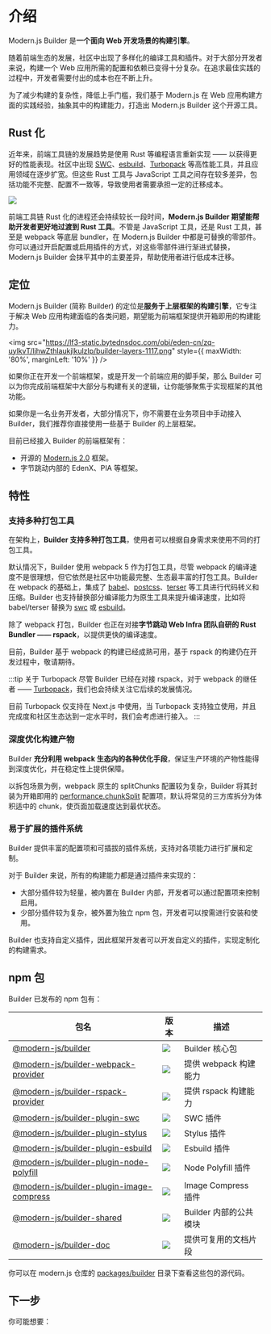 # 介绍

Modern.js Builder 是**一个面向 Web 开发场景的构建引擎**。

随着前端生态的发展，社区中出现了多样化的编译工具和插件。对于大部分开发者来说，构建一个 Web 应用所需的配置和依赖已变得十分复杂。在追求最佳实践的过程中，开发者需要付出的成本也在不断上升。

为了减少构建的复杂性，降低上手门槛，我们基于 Modern.js 在 Web 应用构建方面的实践经验，抽象其中的构建能力，打造出 Modern.js Builder 这个开源工具。

## Rust 化

近年来，前端工具链的发展趋势是使用 Rust 等编程语言重新实现 —— 以获得更好的性能表现。社区中出现 [SWC](https://swc.rs/)、[esbuild](https://github.com/evanw/esbuild)、[Turbopack](https://turbo.build/pack) 等高性能工具，并且应用领域在逐步扩宽。但这些 Rust 工具与 JavaScript 工具之间存在较多差异，包括功能不完整、配置不一致等，导致使用者需要承担一定的迁移成本。

<img src="https://lf3-static.bytednsdoc.com/obj/eden-cn/zq-uylkvT/ljhwZthlaukjlkulzlp/rust-tools-11175.png" />

前端工具链 Rust 化的进程还会持续较长一段时间，**Modern.js Builder 期望能帮助开发者更好地过渡到 Rust 工具**。不管是 JavaScript 工具，还是 Rust 工具，甚至是 webpack 等底层 bundler，在 Modern.js Builder 中都是可替换的零部件。你可以通过开启配置或启用插件的方式，对这些零部件进行渐进式替换，Modern.js Builder 会抹平其中的主要差异，帮助使用者进行低成本迁移。

## 定位

Modern.js Builder (简称 Builder) 的定位是**服务于上层框架的构建引擎**，它专注于解决 Web 应用构建面临的各类问题，期望能为前端框架提供开箱即用的构建能力。

<img
  src="https://lf3-static.bytednsdoc.com/obj/eden-cn/zq-uylkvT/ljhwZthlaukjlkulzlp/builder-layers-1117.png"
  style={{ maxWidth: '80%', marginLeft: '10%' }}
/>

如果你正在开发一个前端框架，或是开发一个前端应用的脚手架，那么 Builder 可以为你完成前端框架中大部分与构建有关的逻辑，让你能够聚焦于实现框架的其他功能。

如果你是一名业务开发者，大部分情况下，你不需要在业务项目中手动接入 Builder，我们推荐你直接使用一些基于 Builder 的上层框架。

目前已经接入 Builder 的前端框架有：

- 开源的 [Modern.js 2.0](https://github.com/modern-js-dev/modern.js) 框架。
- 字节跳动内部的 EdenX、PIA 等框架。

## 特性

### 支持多种打包工具

在架构上，**Builder 支持多种打包工具**，使用者可以根据自身需求来使用不同的打包工具。

默认情况下，Builder 使用 webpack 5 作为打包工具，尽管 webpack 的编译速度不是很理想，但它依然是社区中功能最完整、生态最丰富的打包工具。Builder 在 webpack 的基础上，集成了 [babel](https://github.com/babel/babel)、[postcss](https://github.com/postcss/postcss)、[terser](https://github.com/terser/terser) 等工具进行代码转义和压缩。Builder 也支持替换部分编译能力为原生工具来提升编译速度，比如将 babel/terser 替换为 [swc](https://github.com/swc-project/swc) 或 [esbuild](https://github.com/evanw/esbuild)。

除了 webpack 打包，Builder 也正在对接**字节跳动 Web Infra 团队自研的 Rust Bundler —— rspack**，以提供更快的编译速度。

目前，Builder 基于 webpack 的构建已经成熟可用，基于 rspack 的构建仍在开发过程中，敬请期待。

:::tip 关于 Turbopack
尽管 Builder 已经在对接 rspack，对于 webpack 的继任者 —— [Turbopack](https://turbo.build/pack)，我们也会持续关注它后续的发展情况。

目前 Turbopack 仅支持在 Next.js 中使用，当 Turbopack 支持独立使用，并且完成度和社区生态达到一定水平时，我们会考虑进行接入。
:::

### 深度优化构建产物

Builder **充分利用 webpack 生态内的各种优化手段**，保证生产环境的产物性能得到深度优化，并在稳定性上提供保障。

以拆包场景为例，webpack 原生的 splitChunks 配置较为复杂，Builder 将其封装为开箱即用的 [performance.chunkSplit](/zh/api/config-performance.html#performance-chunksplit) 配置项，默认将常见的三方库拆分为体积适中的 chunk，使页面加载速度达到最优状态。

### 易于扩展的插件系统

Builder 提供丰富的配置项和可插拔的插件系统，支持对各项能力进行扩展和定制。

对于 Builder 来说，所有的构建能力都是通过插件来实现的：

- 大部分插件较为轻量，被内置在 Builder 内部，开发者可以通过配置项来控制启用。
- 少部分插件较为复杂，被外置为独立 npm 包，开发者可以按需进行安装和使用。

Builder 也支持自定义插件，因此框架开发者可以开发自定义的插件，实现定制化的构建需求。

## npm 包

Builder 已发布的 npm 包有：

| 包名                                                                                                               | 版本                                                                                         | 描述                   |
| ------------------------------------------------------------------------------------------------------------------ | -------------------------------------------------------------------------------------------- | ---------------------- |
| [@modern-js/builder](https://www.npmjs.com/package/@modern-js/builder)                                             | ![](https://img.shields.io/npm/v/@modern-js/builder?style=flat-square)                       | Builder 核心包         |
| [@modern-js/builder-webpack-provider](https://www.npmjs.com/package/@modern-js/builder-webpack-provider)           | ![](https://img.shields.io/npm/v/@modern-js/builder-webpack-provider?style=flat-square)      | 提供 webpack 构建能力  |
| [@modern-js/builder-rspack-provider](https://www.npmjs.com/package/@modern-js/builder-rspack-provider)             | ![](https://img.shields.io/npm/v/@modern-js/builder-rspack-provider?style=flat-square)       | 提供 rspack 构建能力   |
| [@modern-js/builder-plugin-swc](https://www.npmjs.com/package/@modern-js/builder-plugin-swc)                       | ![](https://img.shields.io/npm/v/@modern-js/builder-plugin-swc?style=flat-square)            | SWC 插件               |
| [@modern-js/builder-plugin-stylus](https://www.npmjs.com/package/@modern-js/builder-plugin-stylus)                 | ![](https://img.shields.io/npm/v/@modern-js/builder-plugin-stylus?style=flat-square)         | Stylus 插件            |
| [@modern-js/builder-plugin-esbuild](https://www.npmjs.com/package/@modern-js/builder-plugin-esbuild)               | ![](https://img.shields.io/npm/v/@modern-js/builder-plugin-esbuild?style=flat-square)        | Esbuild 插件           |
| [@modern-js/builder-plugin-node-polyfill](https://www.npmjs.com/package/@modern-js/builder-plugin-node-polyfill)   | ![](https://img.shields.io/npm/v/@modern-js/builder-plugin-node-polyfill?style=flat-square)  | Node Polyfill 插件     |
| [@modern-js/builder-plugin-image-compress](https://www.npmjs.com/package/@modern-js/builder-plugin-image-compress) | ![](https://img.shields.io/npm/v/@modern-js/builder-plugin-image-compress?style=flat-square) | Image Compress 插件    |
| [@modern-js/builder-shared](https://www.npmjs.com/package/@modern-js/builder-shared)                               | ![](https://img.shields.io/npm/v/@modern-js/builder-shared?style=flat-square)                | Builder 内部的公共模块 |
| [@modern-js/builder-doc](https://www.npmjs.com/package/@modern-js/builder-doc)                                     | ![](https://img.shields.io/npm/v/@modern-js/builder-doc?style=flat-square)                   | 提供可复用的文档片段   |

你可以在 modern.js 仓库的 [packages/builder](https://github.com/modern-js-dev/modern.js/tree/main/packages/builder/) 目录下查看这些包的源代码。

## 下一步

你可能想要：


<NextSteps>
  <Step
    href="/guide/quick-start.html"
    title="快速上手"
    description="了解如何使用 Builder"
  />
  <Step
    href="/guide/features.html"
    title="功能导航"
    description="了解 Builder 提供的所有功能"
  />
  <Step href="/api" title="查阅 API" description="查看详细的 API 文档" />
</NextSteps>
